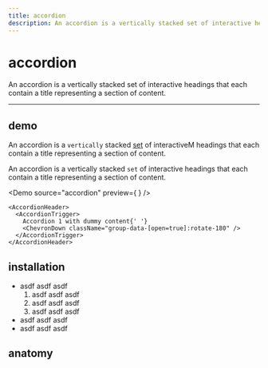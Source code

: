 ```yaml
---
title: accordion
description: An accordion is a vertically stacked set of interactive headings that each contain a title representing a section of content.
---
```


# accordion

An accordion is a vertically stacked set of interactive headings that each contain a title representing a section of content.

<HeaderLinks component="accordion" />

<hr />

## demo

An accordion is a `vertically` stacked [set](#demo) of <Link href="#installation">interactiveM</Link> headings that each contain a title representing a section of content.

An accordion is a vertically stacked `set` of interactive headings that each contain a title representing a section of content.

<Demo
  source="accordion"
  preview={
    <ClientDemoRenderer>
      <AccordionDemo />
    </ClientDemoRenderer>
  }
/>

```tsx
<AccordionHeader>
  <AccordionTrigger>
    Accordion 1 with dummy content{' '}
    <ChevronDown className="group-data-[open=true]:rotate-180" />
  </AccordionTrigger>
</AccordionHeader>
```

## installation

<Installation package="@webbo-ui/accordion" />

- asdf asdf asdf
  1. asdf asdf asdf
  1. asdf asdf asdf
  1. asdf asdf asdf
- asdf asdf asdf
- asdf asdf asdf

## anatomy

